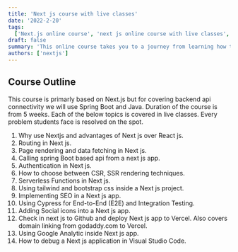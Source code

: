 ```yaml
---
title: 'Next js course with live classes'
date: '2022-2-20'
tags:
  ['Next.js online course', 'next js online course with live classes', 'next js live online course']
draft: false
summary: 'This online course takes you to a journey from learning how to build enterprise level NextJS applications to deploy these applications in production.'
authors: ['nextjs']
---
```


## Course Outline

This course is primarly based on Next.js but for covering backend api connectivity we will use Spring Boot and Java.
Duration of the course is from 5 weeks. Each of the below topics is covered in live classes. Every problem students face is resolved on the spot.

1. Why use Nextjs and advantages of Next js over React js.
2. Routing in Next js.
3. Page rendering and data fetching in Next js.
4. Calling spring Boot based api from a next js app.
5. Authentication in Next js.
6. How to choose between CSR, SSR rendering techniques.
7. Serverless Functions in Next js.
8. Using tailwind and bootstrap css inside a Next js project.
9. Implementing SEO in a Next js app.
10. Using Cypress for End-to-End (E2E) and Integration Testing.
11. Adding Social icons into a Next js app.
12. Check in next js to Github and deploy Next js app to Vercel. Also covers domain linking from godaddy.com to Vercel.
13. Using Google Analytic inside Next js app.
14. How to debug a Next js application in Visual Studio Code.
